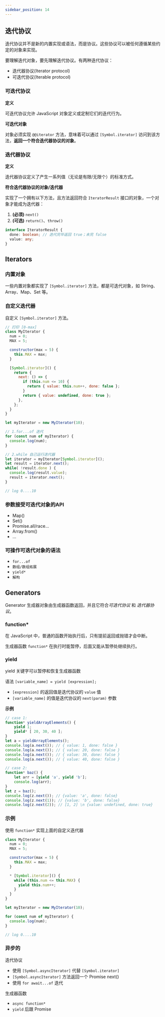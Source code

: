 ```yaml
---
sidebar_position: 14
---
```


## 迭代协议

迭代协议并不是新的内置实现或语法，而是协议。这些协议可以被任何遵循某些约定的对象来实现。

要理解迭代对象，要先理解迭代协议。有两种迭代协议：

- 迭代器协议(Iterator protocol)
- 可迭代协议(Iterable protocol)

### 可迭代协议

**定义**

可迭代协议允许 JavaScript 对象定义或定制它们的迭代行为。

**可迭代对象**

对象必须实现 `@@iterator` 方法，意味着可以通过 `[Symbol.iterator]` 访问到该方法，**返回一个符合迭代器协议的对象**。

### 迭代器协议

**定义**

迭代器协议定义了产生一系列值（无论是有限/无限个）的标准方式。

**符合迭代器协议的对象/迭代器**

实现了一个拥有以下方法，且方法返回符合 `IteratorResult` 接口的对象，一个对象才能成为迭代器：

1. **(必须)** `next()`
2. **(可选)** `return()`、`throw()`

```typescript
interface IteratorResult {
  done: boolean; // 迭代完毕返回 true；未完 false
  value: any;
}
```

## Iterators

### 内置对象

一些内置对象都实现了 `[Symbol.iterator]` 方法，都是可迭代对象，如 String、Array、Map、Set 等。

### 自定义迭代器

自定义 `[Symbol.iterator]` 方法。

```javascript
// 打印 [0-max]
class MyIterator {
  num = 0;
  MAX = 5;

  constructor(max = 5) {
    this.MAX = max;
  }

  [Symbol.iterator]() {
    return {
      next: () => {
        if (this.num <= 10) {
          return { value: this.num++, done: false };
        }
        return { value: undefined, done: true };
      },
    };
  }
}

let myIterator = new MyIterator(10);

// 1.for...of 迭代
for (const num of myIterator) {
  console.log(num);
}

// 2.while 自己运行迭代器
let iterator = myIterator[Symbol.iterator]();
let result = iterator.next();
while( !result.done ) {
  console.log(result.value);
  result = iterator.next();
}

// log 0....10
```

### 参数接受可迭代对象的API

- Map()
- Set()
- Promise.all/race...
- Array.from()
- ...

### 可操作可迭代对象的语法

- `for...of`
- `数组/数组拓展`
- `yield*`
- `解构`

## Generators

Generator 生成器对象由生成器函数返回，并且它符合*可迭代协议* 和 *迭代器协议*。

### function*

在 JavaScript 中，普通的函数开始执行后，只有提前返回或抛错才会中断。

生成器函数 `function*` 在执行时能暂停，后面又能从暂停处继续执行。

### yield

yield 关键字可以暂停和恢复生成器函数

语法 `[variable_name] = yield [expression];`

- `[expression]` 的返回值是迭代协议的 `value` 值
- `[variable_name]` 的值是迭代协议的 `next(param)` 参数

**示例**

```javascript
// case 1:
function* yieldArrayElements() {
    yield 1;
    yield* [ 20, 30, 40 ];
}
let a = yieldArrayElements();
console.log(a.next()); // { value: 1, done: false }
console.log(a.next()); // { value: 20, done: false }
console.log(a.next()); // { value: 30, done: false }
console.log(a.next()); // { value: 40, done: false }

// case 2:
function* baz() {
    let arr = [yield 'a', yield 'b'];
    console.log(arr);
}
let z = baz();
console.log(z.next()); // {value: 'a', done: false}
console.log(z.next(1)); // {value: 'b', done: false}
console.log(z.next(2)); // [1, 2] \n {value: undefined, done: true}
```

### 示例

使用 `function*` 实现上面的自定义迭代器

```javascript
class MyIterator {
  num = 0;
  MAX = 5;

  constructor(max = 5) {
    this.MAX = max;
  }

  * [Symbol.iterator]() {
    while (this.num <= this.MAX) {
      yield this.num++;
    }
  }
}

let myIterator = new MyIterator(10);

for (const num of myIterator) {
  console.log(num);
}

// log 0....10
```

### 异步的

迭代协议

- 使用 `[Symbol.asyncIterator]` 代替 `[Symbol.iterator]`
- `[Symbol.asyncIterator]` 方法返回一个 Promise next()
- 使用 `for await...of` 迭代

生成器函数

- `async function*`
- `yield` 后跟 Promise

